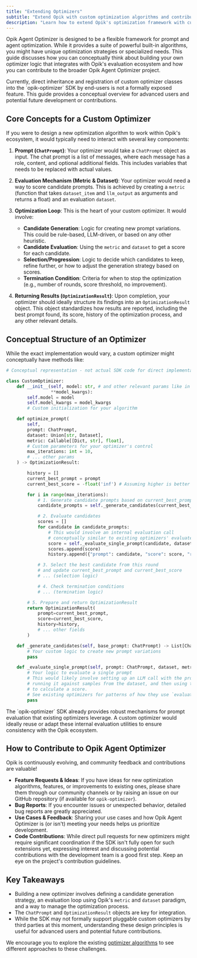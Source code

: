 ```yaml
---
title: "Extending Optimizers"
subtitle: "Extend Opik with custom optimization algorithms and contributions."
description: "Learn how to extend Opik's optimization framework with custom algorithms and contribute to the project's development."
---
```


Opik Agent Optimizer is designed to be a flexible framework for prompt and agent optimization. While
it provides a suite of powerful built-in algorithms, you might have unique optimization strategies or
specialized needs. This guide discusses how you can conceptually think about building your own
optimizer logic that integrates with Opik's evaluation ecosystem and how you can contribute to the
broader Opik Agent Optimizer project.

<Note>
  Currently, direct inheritance and registration of custom optimizer classes into the `opik-optimizer` SDK by end-users
  is not a formally exposed feature. This guide provides a conceptual overview for advanced users and potential future
  development or contributions.
</Note>

## Core Concepts for a Custom Optimizer

If you were to design a new optimization algorithm to work within Opik's ecosystem, it would
typically need to interact with several key components:

1.  **Prompt (`ChatPrompt`)**: Your optimizer would take a `ChatPrompt` object as input. The chat prompt
    is a list of messages, where each message has a role, content, and optional additional
    fields. This includes variables that needs to be replaced with actual values.

2.  **Evaluation Mechanism (Metric & Dataset)**: Your optimizer would need a way to score candidate
    prompts. This is achieved by creating a `metric` (function that takes `dataset_item` and
    `llm_output` as arguments and returns a float) and an evaluation `dataset`.

3.  **Optimization Loop**: This is the heart of your custom optimizer. It would involve:

    - **Candidate Generation**: Logic for creating new prompt variations. This could be rule-based, LLM-driven, or based on any other heuristic.
    - **Candidate Evaluation**: Using the `metric` and `dataset` to get a score for each candidate.
    - **Selection/Progression**: Logic to decide which candidates to keep, refine further, or how to adjust the generation strategy based on scores.
    - **Termination Condition**: Criteria for when to stop the optimization (e.g., number of rounds, score threshold, no improvement).

4.  **Returning Results (`OptimizationResult`)**: Upon completion, your optimizer should ideally
    structure its findings into an `OptimizationResult` object. This object standardizes how results
    are reported, including the best prompt found, its score, history of the optimization process,
    and any other relevant details.

## Conceptual Structure of an Optimizer

While the exact implementation would vary, a custom optimizer might conceptually have methods like:

```python
# Conceptual representation - not actual SDK code for direct implementation

class CustomOptimizer:
    def __init__(self, model: str, # and other relevant params like in existing optimizers
                 **model_kwargs):
        self.model = model
        self.model_kwargs = model_kwargs
        # Custom initialization for your algorithm

    def optimize_prompt(
        self,
        prompt: ChatPrompt,
        dataset: Union[str, Dataset],
        metric: Callable[[Dict, str], float],
        # Custom parameters for your optimizer's control
        max_iterations: int = 10,
        # ... other params
    ) -> OptimizationResult:

        history = []
        current_best_prompt = prompt
        current_best_score = -float('inf') # Assuming higher is better

        for i in range(max_iterations):
            # 1. Generate candidate prompts based on current_best_prompt
            candidate_prompts = self._generate_candidates(current_best_prompt)

            # 2. Evaluate candidates
            scores = []
            for candidate in candidate_prompts:
                # This would involve an internal evaluation call
                # conceptually similar to existing optimizers' evaluate_prompt methods
                score = self._evaluate_single_prompt(candidate, dataset, metric)
                scores.append(score)
                history.append({"prompt": candidate, "score": score, "round": i})

            # 3. Select the best candidate from this round
            # and update current_best_prompt and current_best_score
            # ... (selection logic)

            # 4. Check termination conditions
            # ... (termination logic)

        # 5. Prepare and return OptimizationResult
        return OptimizationResult(
            prompt=current_best_prompt,
            score=current_best_score,
            history=history,
            # ... other fields
        )

    def _generate_candidates(self, base_prompt: ChatPrompt) -> List[ChatPrompt]:
        # Your custom logic to create new prompt variations
        pass

    def _evaluate_single_prompt(self, prompt: ChatPrompt, dataset, metric) -> float:
        # Your logic to evaluate a single prompt
        # This would likely involve setting up an LLM call with the prompt_text,
        # running it against samples from the dataset, and then using the metric
        # to calculate a score.
        # See existing optimizers for patterns of how they use `evaluate_prompt` internally.
        pass

```

<Info>
  The `opik-optimizer` SDK already provides robust mechanisms for prompt evaluation that existing optimizers leverage. A
  custom optimizer would ideally reuse or adapt these internal evaluation utilities to ensure consistency with the Opik
  ecosystem.
</Info>

## How to Contribute to Opik Agent Optimizer

Opik is continuously evolving, and community feedback and contributions are valuable!

- **Feature Requests & Ideas**: If you have ideas for new optimization algorithms, features, or
  improvements to existing ones, please share them through our community channels or by raising an
  issue on our GitHub repository (if available for `opik-optimizer`).
- **Bug Reports**: If you encounter issues or unexpected behavior, detailed bug reports are greatly
  appreciated.
- **Use Cases & Feedback**: Sharing your use cases and how Opik Agent Optimizer is (or isn't)
  meeting your needs helps us prioritize development.
- **Code Contributions**: While direct pull requests for new optimizers might require significant
  coordination if the SDK isn't fully open for such extensions yet, expressing interest and discussing
  potential contributions with the development team is a good first step. Keep an eye on the project's
  contribution guidelines.

## Key Takeaways

- Building a new optimizer involves defining a candidate generation strategy, an evaluation loop using Opik's `metric` and `dataset` paradigm, and a way to manage the optimization process.
- The `ChatPrompt` and `OptimizationResult` objects are key for integration.
- While the SDK may not formally support pluggable custom optimizers by third parties at this moment, understanding these design principles is useful for advanced users and potential future contributions.

We encourage you to explore the existing [optimizer algorithms](/agent_optimization/overview#optimization-algorithms) to see different approaches to these challenges.
